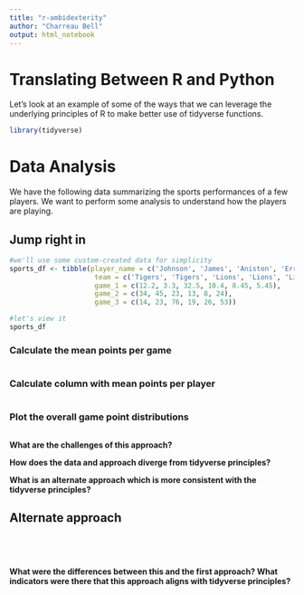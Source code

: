 ```yaml
---
title: "r-ambidexterity"
author: "Charreau Bell"
output: html_notebook
---
```


# Translating Between R and Python
Let's look at an example of some of the ways that we can leverage the underlying principles of R to make better use of tidyverse functions.

```r
library(tidyverse)
```


# Data Analysis
We have the following data summarizing the sports performances of a few players.  We want to perform some analysis to understand how the players are playing.

## Jump right in
```r
#we'll use some custom-created data for simplicity
sports_df <- tibble(player_name = c('Johnson', 'James', 'Aniston', 'Errol', 'Caine', 'Jamison'),
                     team = c('Tigers', 'Tigers', 'Lions', 'Lions', 'Lions', 'Bears'),
                     game_1 = c(12.2, 3.3, 32.5, 10.4, 8.45, 5.45),
                     game_2 = c(34, 45, 23, 13, 8, 24),
                     game_3 = c(14, 23, 76, 19, 26, 53))

#let's view it
sports_df
```

### Calculate the mean points per game
```r

```

### Calculate column with mean points per player
```r

```

### Plot the overall game point distributions
```r

```

**What are the challenges of this approach?**

**How does the data and approach diverge from tidyverse principles?**

**What is an alternate approach which is more consistent with the tidyverse principles?**

## Alternate approach
```r

```

```r

```
```r

```

```r

```

**What were the differences between this and the first approach?  What indicators were there that this approach aligns with tidyverse principles?**






